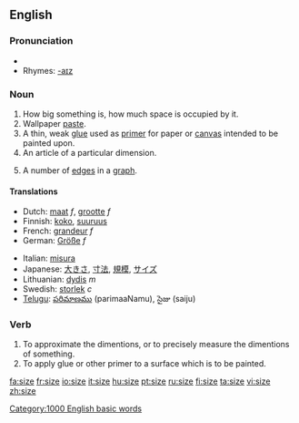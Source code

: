 ==English==

===Pronunciation===
*{{audio|en-us-size.ogg|Audio (US)}}
*Rhymes: [[Rhymes:English:-aɪz|-aɪz]]

===Noun===
{{en-noun}}

# How big something is, how much space is occupied by it.
# Wallpaper [[paste]].
# A thin, weak [[glue]] used as [[primer]] for paper or [[canvas]] intended to be painted upon.
# An article of a particular dimension.
# {{graph theory}} A number of [[edges]] in a [[graph]].

====Translations====
{{rfc-trans}}
{{top}}
*Dutch: [[maat]] ''f'', [[grootte]] ''f''
*Finnish: [[koko#Finnish|koko]], [[suuruus]]
*French: [[grandeur]] ''f''
*German: [[Größe]] ''f''
{{mid}}
*Italian: [[misura]]
*Japanese: [[大きさ]], [[寸法]], [[規模]], [[サイズ]]
*Lithuanian: [[dydis]] ''m''
*Swedish: [[storlek]] ''c''
*[[Telugu]]: [[పరిమాణము]] (parimaaNamu), సైజు (saiju)
{{bottom}}

===Verb===
{{en-verb|siz|ing}}

# To approximate the dimentions, or to precisely measure the dimentions of something.
# To apply glue or other primer to a surface which is to be painted.

[[Category:1000 English basic words]]

[[fa:size]]
[[fr:size]]
[[io:size]]
[[it:size]]
[[hu:size]]
[[pt:size]]
[[ru:size]]
[[fi:size]]
[[ta:size]]
[[vi:size]]
[[zh:size]]